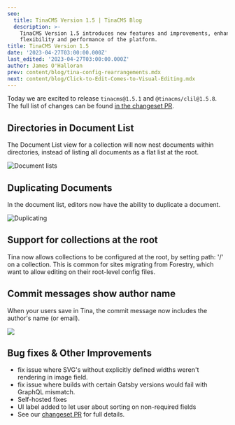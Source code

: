 ```yaml
---
seo:
  title: TinaCMS Version 1.5 | TinaCMS Blog
  description: >-
    TinaCMS Version 1.5 introduces new features and improvements, enhancing the
    flexibility and performance of the platform.
title: TinaCMS Version 1.5
date: '2023-04-27T03:00:00.000Z'
last_edited: '2023-04-27T03:00:00.000Z'
author: James O'Halloran
prev: content/blog/tina-config-rearrangements.mdx
next: content/blog/Click-to-Edit-Comes-to-Visual-Editing.mdx
---
```


Today we are excited to release `tinacms@1.5.1` and `@tinacms/clil@1.5.8`. The full list of changes can be found [in the changeset PR](https://github.com/tinacms/tinacms/pull/3819 "changesets PR").

## Directories in Document List

The Document List view for a collection will now nest documents within directories, instead of listing all documents as a flat list at the root.

![Document lists](/img/blog/TinaCMS-Version-1-5/directories.png)

## Duplicating Documents

In the document list, editors now have the ability to duplicate a document.

![Duplicating](/img/blog/TinaCMS-Version-1-5/duplicate.png)

## Support for collections at the root

Tina now allows collections to be configured at the root, by setting path: '/' on a collection. This is common for sites migrating from Forestry, which want to allow editing on their root-level config files.

## Commit messages show author name

When your users save in Tina, the commit message now includes the author's name (or email).

![](/img/blog/TinaCMS-Version-1-5/commit_message.png)

## Bug fixes & Other Improvements

* fix issue where SVG's without explicitly defined widths weren't rendering in image field.
* fix issue where builds with certain Gatsby versions would fail with GraphQL mismatch.
* Self-hosted fixes
* UI label added to let user about sorting on non-required fields
* See our [changeset PR](https://github.com/tinacms/tinacms/pull/3819 "Changeset PR") for full details.

